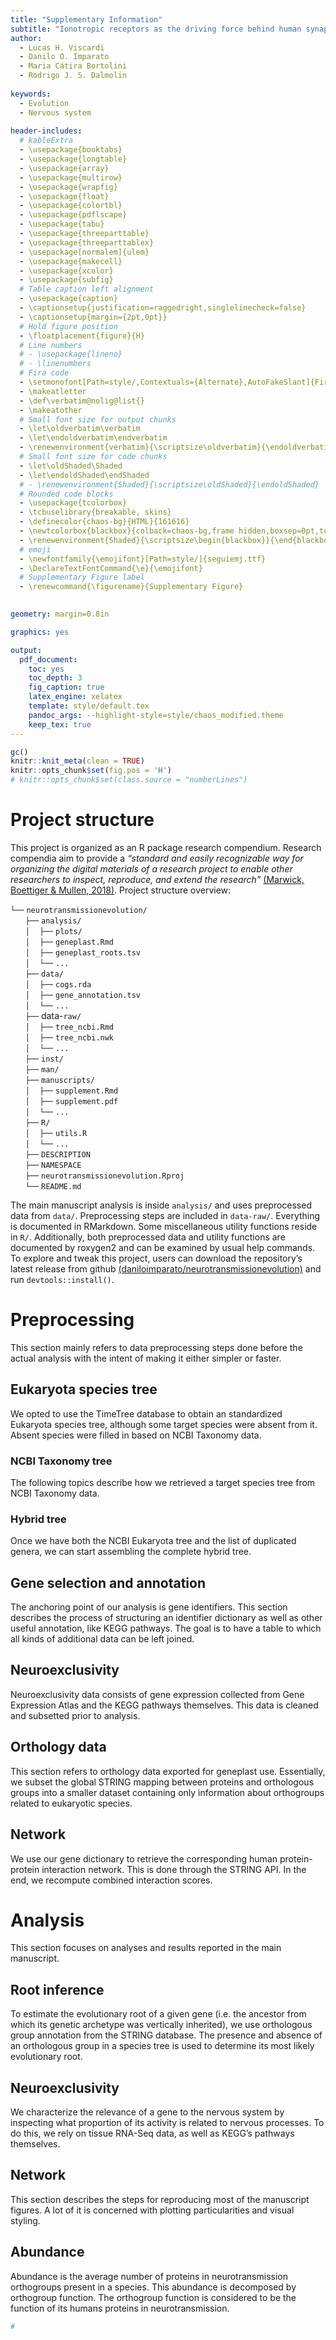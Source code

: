 ```yaml
---
title: "Supplementary Information"
subtitle: "Ionotropic receptors as the driving force behind human synapse establishment"
author: 
  - Lucas H. Viscardi
  - Danilo O. Imparato
  - Maria Cátira Bortolini
  - Rodrigo J. S. Dalmolin
  
keywords:
  - Evolution
  - Nervous system
   
header-includes:
  # kableExtra
  - \usepackage{booktabs}
  - \usepackage{longtable}
  - \usepackage{array}
  - \usepackage{multirow}
  - \usepackage{wrapfig}
  - \usepackage{float}
  - \usepackage{colortbl}
  - \usepackage{pdflscape}
  - \usepackage{tabu}
  - \usepackage{threeparttable}
  - \usepackage{threeparttablex}
  - \usepackage[normalem]{ulem}
  - \usepackage{makecell}
  - \usepackage{xcolor}
  - \usepackage{subfig}
  # Table caption left alignment
  - \usepackage{caption}
  - \captionsetup{justification=raggedright,singlelinecheck=false}
  - \captionsetup{margin={2pt,0pt}}
  # Hold figure position
  - \floatplacement{figure}{H}
  # Line numbers
  # - \usepackage{lineno}
  # - \linenumbers
  # Fira code
  - \setmonofont[Path=style/,Contextuals={Alternate},AutoFakeSlant]{FiraCode-Light.ttf}
  - \makeatletter
  - \def\verbatim@nolig@list{}
  - \makeatother
  # Small font size for output chunks
  - \let\oldverbatim\verbatim
  - \let\endoldverbatim\endverbatim
  - \renewenvironment{verbatim}{\scriptsize\oldverbatim}{\endoldverbatim}
  # Small font size for code chunks
  - \let\oldShaded\Shaded
  - \let\endoldShaded\endShaded
  # - \renewenvironment{Shaded}{\scriptsize\oldShaded}{\endoldShaded}
  # Rounded code blocks
  - \usepackage{tcolorbox}
  - \tcbuselibrary{breakable, skins}
  - \definecolor{chaos-bg}{HTML}{161616}
  - \newtcolorbox{blackbox}{colback=chaos-bg,frame hidden,boxsep=0pt,top=10pt,bottom=10pt,arc=6pt,enhanced jigsaw,breakable}
  - \renewenvironment{Shaded}{\scriptsize\begin{blackbox}}{\end{blackbox}}
  # emoji
  - \newfontfamily{\emojifont}[Path=style/]{seguiemj.ttf}
  - \DeclareTextFontCommand{\e}{\emojifont}
  # Supplementary Figure label
  - \renewcommand{\figurename}{Supplementary Figure}
  

geometry: margin=0.8in

graphics: yes

output:
  pdf_document:
    toc: yes
    toc_depth: 3
    fig_caption: true
    latex_engine: xelatex
    template: style/default.tex
    pandoc_args: --highlight-style=style/chaos_modified.theme
    keep_tex: true
---
```

```r
gc()
knitr::knit_meta(clean = TRUE)
knitr::opts_chunk$set(fig.pos = 'H')
# knitr::opts_chunk$set(class.source = "numberLines")
```

<!--- Project structure -->
Project structure
=====================
This project is organized as an R package research compendium. Research compendia aim to provide a *"standard and easily recognizable way for organizing the digital materials of a research project to enable other researchers to inspect, reproduce, and extend the research"* [(Marwick, Boettiger &  Mullen, 2018)](https://doi.org/10.1080/00031305.2017.1375986). Project structure overview:  

`└──`\e{📦} `neurotransmissionevolution/`  
      `├──`\e{📂} `analysis/`  
      `│`    `├──`\e{📁} `plots/`  
      `│`    `├──`\e{📓} `geneplast.Rmd`  
      `│`    `├──`\e{📄} `geneplast_roots.tsv`  
      `│`    `└──` `...`  
      `├──`\e{📂} `data/`  
      `│`    `├──`\e{💾} `cogs.rda`  
      `│`    `├──`\e{📄} `gene_annotation.tsv`  
      `│`    `└──` `...`  
      `├──`\e{📂} data-`raw/`  
      `│`    `├──`\e{📓} `tree_ncbi.Rmd`  
      `│`    `├──`\e{📄} `tree_ncbi.nwk`  
      `│`    `└──` `...`  
      `├──`\e{📁} `inst/`  
      `├──`\e{📁} `man/`  
      `├──`\e{📂} `manuscripts/`  
      `│`    `├──`\e{📓} `supplement.Rmd`  
      `│`    `├──`\e{📰} `supplement.pdf`  
      `│`    `└──` `...`  
      `├──`\e{📁} `R/`  
      `│`    `├──`\e{📄} `utils.R`  
      `│`    `└──` `...`  
      `├──`\e{📄} `DESCRIPTION`  
      `├──`\e{📄} `NAMESPACE`  
      `├──`\e{®} `neurotransmissionevolution.Rproj`  
      `└──`\e{📄} `README.md`  

The main manuscript analysis is inside `analysis/` and uses preprocessed data from `data/`. Preprocessing steps are included in `data-raw/`. Everything is documented in RMarkdown. Some miscellaneous utility functions reside in `R/`. Additionally, both preprocessed data and utility functions are documented by roxygen2 and can be examined by usual help commands.
To explore and tweak this project, users can download the repository's latest release from github [(daniloimparato/neurotransmissionevolution)](https://github.com/daniloimparato/neurotransmissionevolution/releases) and run `devtools::install()`.  

<!-- Preprocessing -->
Preprocessing
=================
This section mainly refers to data preprocessing steps done before the actual analysis with the intent of making it either simpler or faster.

<!--- Eukaryota species tree -->
Eukaryota species tree
--------------------------
We opted to use the TimeTree database to obtain an standardized Eukaryota species tree, although some target species were absent from it. Absent species were filled in based on NCBI Taxonomy data.

<!-- NCBI Taxonomy tree -->
### NCBI Taxonomy tree
The following topics describe how we retrieved a target species tree from NCBI Taxonomy data.
\input{data-raw.tree_ncbi.tex}

<!-- Hybrid tree -->
### Hybrid tree
Once we have both the NCBI Eukaryota tree and the list of duplicated genera, we can start assembling the complete hybrid tree.
\input{data-raw.tree_hybrid.tex}

<!--- Kegg annotation -->
Gene selection and annotation
---------------------------------
The anchoring point of our analysis is gene identifiers. This section describes the process of structuring an identifier dictionary as well as other useful annotation, like KEGG pathways. The goal is to have a table to which all kinds of additional data can be left joined.
\input{data-raw.kegg.tex}

<!--- Neuroexclusivity -->
Neuroexclusivity
--------------------
Neuroexclusivity data consists of gene expression collected from Gene Expression Atlas and the KEGG pathways themselves. This data is cleaned and subsetted prior to analysis.
\input{data-raw.neuroexclusivity.tex}

<!--- COG data -->
Orthology data
--------------------
This section refers to orthology data exported for geneplast use. Essentially, we subset the global STRING mapping between proteins and orthologous groups into a smaller dataset containing only information about orthogroups related to eukaryotic species.
\input{data-raw.cogs.tex}

<!--- Network -->
Network
-----------
We use our gene dictionary to retrieve the corresponding human protein-protein interaction network. This is done through the STRING API. In the end, we recompute combined interaction scores.
\input{data-raw.string_edgelist.tex}


<!-- Analysis -->
Analysis
============
This section focuses on analyses and results reported in the main manuscript.

Root inference
---------------
To estimate the evolutionary root of a given gene (i.e. the ancestor from which its genetic archetype was vertically inherited), we use orthologous group annotation from the STRING database. The presence and absence of an orthologous group in a species tree is used to determine its most likely evolutionary root.
\input{analysis.geneplast.tex}

<!--- Neuroexclusivity -->
Neuroexclusivity
-----------------
We characterize the relevance of a gene to the nervous system by inspecting what proportion of its activity is related to nervous processes. To do this, we rely on tissue RNA-Seq data, as well as KEGG's pathways themselves.
\input{analysis.neuroexclusivity.tex}

<!--- Network -->
Network
-----------
This section describes the steps for reproducing most of the manuscript figures. A lot of it is concerned with plotting particularities and visual styling.
\input{analysis.network.tex}

<!--- Abundance -->
Abundance
-----------
Abundance is the average number of proteins in neurotransmission orthogroups present in a species. This abundance is decomposed by orthogroup function. The orthogroup function is considered to be the function of its humans proteins in neurotransmission. 
\input{analysis.abundance.tex}


```r
#
```

